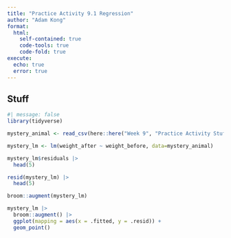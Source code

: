 ```yaml
---
title: "Practice Activity 9.1 Regression"
author: "Adam Kong"
format: 
  html:
    self-contained: true
    code-tools: true
    code-fold: true
execute:
  echo: true
  error: true
---
```


## Stuff

```r
#| message: false
library(tidyverse)

mystery_animal <- read_csv(here::here("Week 9", "Practice Activity Stuff", "mystery_animal.csv"))
```

```r
mystery_lm <- lm(weight_after ~ weight_before, data=mystery_animal)
```

```r
mystery_lm$residuals |>
  head(5)

resid(mystery_lm) |>
  head(5)

broom::augment(mystery_lm)
```

```r
mystery_lm |>
  broom::augment() |>
  ggplot(mapping = aes(x = .fitted, y = .resid)) +
  geom_point()
```
